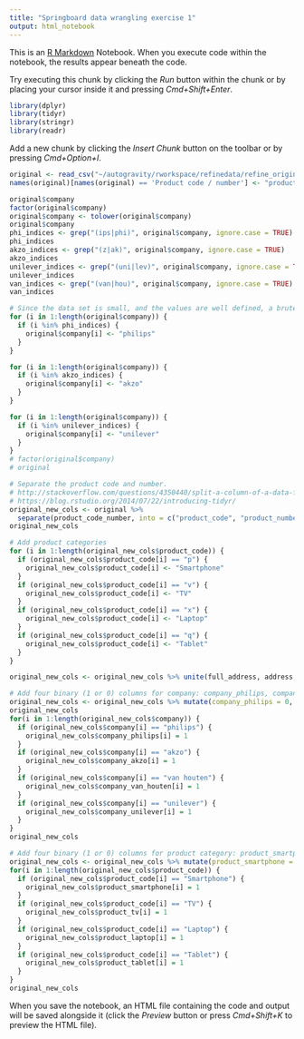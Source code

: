 ```yaml
---
title: "Springboard data wrangling exercise 1"
output: html_notebook
---
```


This is an [R Markdown](http://rmarkdown.rstudio.com) Notebook. When you execute code within the notebook, the results appear beneath the code. 

Try executing this chunk by clicking the *Run* button within the chunk or by placing your cursor inside it and pressing *Cmd+Shift+Enter*. 

```r
library(dplyr)
library(tidyr)
library(stringr)
library(readr)
```

Add a new chunk by clicking the *Insert Chunk* button on the toolbar or by pressing *Cmd+Option+I*.
```r
original <- read_csv("~/autogravity/rworkspace/refinedata/refine_original.csv")
names(original)[names(original) == 'Product code / number'] <- "product_code_number"
```
```r
original$company
factor(original$company)
original$company <- tolower(original$company)
original$company
phi_indices <- grep("(ips|phi)", original$company, ignore.case = TRUE)
phi_indices
akzo_indices <- grep("(z|ak)", original$company, ignore.case = TRUE)
akzo_indices
unilever_indices <- grep("(uni|lev)", original$company, ignore.case = TRUE)
unilever_indices
van_indices <- grep("(van|hou)", original$company, ignore.case = TRUE)
van_indices

# Since the data set is small, and the values are well defined, a brute force approach.
for (i in 1:length(original$company)) {
  if (i %in% phi_indices) {
    original$company[i] <- "philips"
  }
}

for (i in 1:length(original$company)) {
  if (i %in% akzo_indices) {
    original$company[i] <- "akzo"
  }
}

for (i in 1:length(original$company)) {
  if (i %in% unilever_indices) {
    original$company[i] <- "unilever"
  }
}
# factor(original$company)
# original
```

```r
# Separate the product code and number.
# http://stackoverflow.com/questions/4350440/split-a-column-of-a-data-frame-to-multiple-columns
# https://blog.rstudio.org/2014/07/22/introducing-tidyr/
original_new_cols <- original %>%
  separate(product_code_number, into = c("product_code", "product_number"), sep = "-")
original_new_cols
```
```r
# Add product categories
for (i in 1:length(original_new_cols$product_code)) {
  if (original_new_cols$product_code[i] == "p") {
    original_new_cols$product_code[i] <- "Smartphone"
  }
  if (original_new_cols$product_code[i] == "v") {
    original_new_cols$product_code[i] <- "TV"
  }
  if (original_new_cols$product_code[i] == "x") {
    original_new_cols$product_code[i] <- "Laptop"
  }
  if (original_new_cols$product_code[i] == "q") {
    original_new_cols$product_code[i] <- "Tablet"
  }
}
```

```r
original_new_cols <- original_new_cols %>% unite(full_address, address, city, country, sep = ",")
```

```r
# Add four binary (1 or 0) columns for company: company_philips, company_akzo, company_van_houten and company_unilever.
original_new_cols <- original_new_cols %>% mutate(company_philips = 0, company_akzo = 0, company_van_houten = 0, company_unilever = 0)
original_new_cols
for(i in 1:length(original_new_cols$company)) {
  if (original_new_cols$company[i] == "philips") {
    original_new_cols$company_philips[i] = 1
  }
  if (original_new_cols$company[i] == "akzo") {
    original_new_cols$company_akzo[i] = 1
  }
  if (original_new_cols$company[i] == "van houten") {
    original_new_cols$company_van_houten[i] = 1
  }
  if (original_new_cols$company[i] == "unilever") {
    original_new_cols$company_unilever[i] = 1
  }
}
original_new_cols
```
```r
# Add four binary (1 or 0) columns for product category: product_smartphone, product_tv, product_laptop and product_tablet.
original_new_cols <- original_new_cols %>% mutate(product_smartphone = 0, product_tv = 0, product_laptop = 0, product_tablet = 0)
for(i in 1:length(original_new_cols$product_code)) {
  if (original_new_cols$product_code[i] == "Smartphone") {
    original_new_cols$product_smartphone[i] = 1
  }
  if (original_new_cols$product_code[i] == "TV") {
    original_new_cols$product_tv[i] = 1
  }
  if (original_new_cols$product_code[i] == "Laptop") {
    original_new_cols$product_laptop[i] = 1
  }
  if (original_new_cols$product_code[i] == "Tablet") {
    original_new_cols$product_tablet[i] = 1
  }
}
original_new_cols
```

When you save the notebook, an HTML file containing the code and output will be saved alongside it (click the *Preview* button or press *Cmd+Shift+K* to preview the HTML file).
